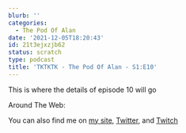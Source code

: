```yaml
---
blurb: ''
categories:
  - The Pod Of Alan
date: '2021-12-05T18:20:43'
id: 21t3ejxzjb62
status: scratch
type: podcast
title: 'TKTKTK - The Pod Of Alan - S1:E10'
---
```


This is where the details of episode 10 will go


Around The Web:

You can also find me on [my site](https://www.alanwsmith.com), [Twitter](https://twitter.com/TheIdOfAlan), and [Twitch](https://www.twitch.tv/theidofalan)

